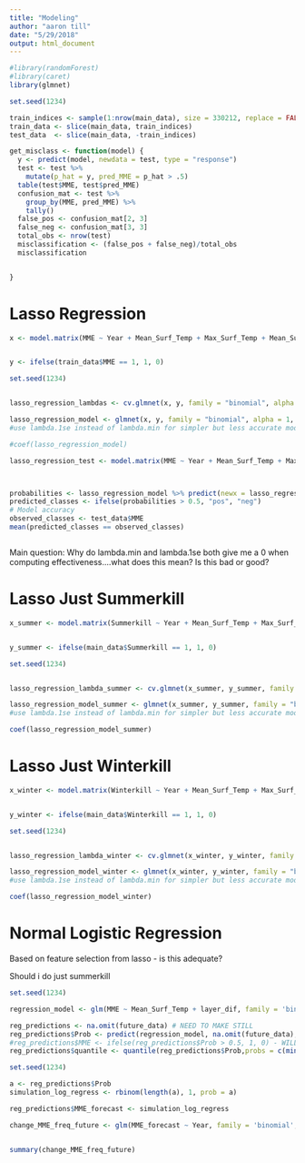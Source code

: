 ```yaml
---
title: "Modeling"
author: "aaron till"
date: "5/29/2018"
output: html_document
---
```

```r
#library(randomForest)
#library(caret)
library(glmnet)

```


```r

set.seed(1234)

train_indices <- sample(1:nrow(main_data), size = 330212, replace = FALSE) #half
train_data <- slice(main_data, train_indices) 
test_data  <- slice(main_data, -train_indices)


```

```r

get_misclass <- function(model) {
  y <- predict(model, newdata = test, type = "response")
  test <- test %>%
    mutate(p_hat = y, pred_MME = p_hat > .5)
  table(test$MME, test$pred_MME)
  confusion_mat <- test %>%
    group_by(MME, pred_MME) %>%
    tally()
  false_pos <- confusion_mat[2, 3]
  false_neg <- confusion_mat[3, 3]
  total_obs <- nrow(test)
  misclassification <- (false_pos + false_neg)/total_obs
  misclassification


}
```




# Lasso Regression

```r

x <- model.matrix(MME ~ Year + Mean_Surf_Temp + Max_Surf_Temp + Mean_Surf_Zscore + Max_Surf_Zscore + layer_dif + Spring + Ice_Duration + Schmidt + Variance_After_Ice_30 + Cumulative_Above_0 + V2, train_data) 


y <- ifelse(train_data$MME == 1, 1, 0)

```



```r
set.seed(1234)


lasso_regression_lambdas <- cv.glmnet(x, y, family = "binomial", alpha = 1) # alpha = 0 ridge, 1 for lasso, between 0 and 1 for elastic 

lasso_regression_model <- glmnet(x, y, family = "binomial", alpha = 1, lambda = lasso_regression_lambdas$lambda.1se) # alpha = 0 ridge, 1 for lasso, between 0 and 1 for elastic 
#use lambda.1se instead of lambda.min for simpler but less accurate model

#coef(lasso_regression_model)

``` 



```r

lasso_regression_test <- model.matrix(MME ~ Year + Mean_Surf_Temp + Max_Surf_Temp + Mean_Surf_Zscore + Max_Surf_Zscore + layer_dif + Spring + Ice_Duration + Schmidt + Variance_After_Ice_30 + Cumulative_Above_0 + V2, test_data)



probabilities <- lasso_regression_model %>% predict(newx = lasso_regression_test)
predicted_classes <- ifelse(probabilities > 0.5, "pos", "neg")
# Model accuracy 
observed_classes <- test_data$MME
mean(predicted_classes == observed_classes)



```


Main question: Why do lambda.min and lambda.1se both give me a 0 when computing effectiveness....what does this mean?  Is this bad or good?
 
 
# Lasso Just Summerkill

```r

x_summer <- model.matrix(Summerkill ~ Year + Mean_Surf_Temp + Max_Surf_Temp + Mean_Surf_Zscore + Max_Surf_Zscore + layer_dif + Spring + Schmidt + Variance_After_Ice_30 + Cumulative_Above_0 + V2, main_data) 


y_summer <- ifelse(main_data$Summerkill == 1, 1, 0)

```



```r
set.seed(1234)


lasso_regression_lambda_summer <- cv.glmnet(x_summer, y_summer, family = "binomial", alpha = 1) # alpha = 0 ridge, 1 for lasso, between 0 and 1 for elastic 

lasso_regression_model_summer <- glmnet(x_summer, y_summer, family = "binomial", alpha = 1, lambda = lasso_regression_lambda_summer$lambda.1se) # alpha = 0 ridge, 1 for lasso, between 0 and 1 for elastic 
#use lambda.1se instead of lambda.min for simpler but less accurate model

coef(lasso_regression_model_summer)

```

# Lasso Just Winterkill

```r

x_winter <- model.matrix(Winterkill ~ Year + Mean_Surf_Temp + Max_Surf_Temp + Mean_Surf_Zscore + Max_Surf_Zscore + layer_dif + Spring + Schmidt + Variance_After_Ice_30 + Cumulative_Above_0 + Ice_Duration + V2, main_data) 


y_winter <- ifelse(main_data$Winterkill == 1, 1, 0)

```



```r
set.seed(1234)


lasso_regression_lambda_winter <- cv.glmnet(x_winter, y_winter, family = "binomial", alpha = 1) # alpha = 0 ridge, 1 for lasso, between 0 and 1 for elastic 

lasso_regression_model_winter <- glmnet(x_winter, y_winter, family = "binomial", alpha = 1, lambda = lasso_regression_lambda_winter$lambda.1se) # alpha = 0 ridge, 1 for lasso, between 0 and 1 for elastic 
#use lambda.1se instead of lambda.min for simpler but less accurate model

coef(lasso_regression_model_winter)

```

 
# Normal Logistic Regression 

Based on feature selection from lasso - is this adequate? 

  Should i do just summerkill


```r
set.seed(1234)

regression_model <- glm(MME ~ Mean_Surf_Temp + layer_dif, family = 'binomial', data=main_data) # data sample for predictions

reg_predictions <- na.omit(future_data) # NEED TO MAKE STILL
reg_predictions$Prob <- predict(regression_model, na.omit(future_data), type = 'response')
#reg_predictions$MME <- ifelse(reg_predictions$Prob > 0.5, 1, 0) - WILL NEVER APPLY
reg_predictions$quantile <- quantile(reg_predictions$Prob,probs = c(min(reg_predictions$Prob), max(reg_predictions$Prob)), na.rm = TRUE)

```

```r
set.seed(1234)

a <- reg_predictions$Prob
simulation_log_regress <- rbinom(length(a), 1, prob = a)

reg_predictions$MME_forecast <- simulation_log_regress

```

```r

change_MME_freq_future <- glm(MME_forecast ~ Year, family = 'binomial', data=reg_predictions)


summary(change_MME_freq_future) 

```



